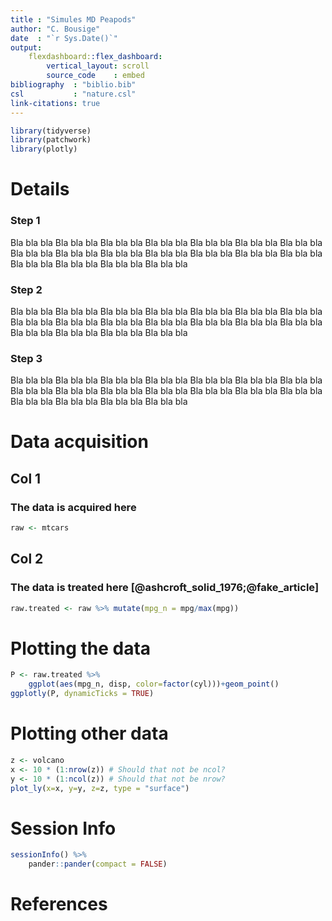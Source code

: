 ```yaml
---
title : "Simules MD Peapods"
author: "C. Bousige"
date  : "`r Sys.Date()`"
output: 
    flexdashboard::flex_dashboard:
        vertical_layout: scroll
        source_code    : embed
bibliography  : "biblio.bib"
csl           : "nature.csl"
link-citations: true
---
```


```r
library(tidyverse)
library(patchwork)
library(plotly)
```

# Details {data-icon="fa-info-circle"}

<h3>Step 1</h3>


Bla bla bla Bla bla bla Bla bla bla Bla bla bla Bla bla bla Bla bla bla 
Bla bla bla Bla bla bla Bla bla bla Bla bla bla Bla bla bla Bla bla bla 
Bla bla bla Bla bla bla Bla bla bla Bla bla bla Bla bla bla Bla bla bla 


<h3>Step 2</h3>

Bla bla bla Bla bla bla Bla bla bla Bla bla bla Bla bla bla Bla bla bla 
Bla bla bla Bla bla bla Bla bla bla Bla bla bla Bla bla bla Bla bla bla 
Bla bla bla Bla bla bla Bla bla bla Bla bla bla Bla bla bla Bla bla bla 


<h3>Step 3</h3>

Bla bla bla Bla bla bla Bla bla bla Bla bla bla Bla bla bla Bla bla bla 
Bla bla bla Bla bla bla Bla bla bla Bla bla bla Bla bla bla Bla bla bla 
Bla bla bla Bla bla bla Bla bla bla Bla bla bla Bla bla bla Bla bla bla 

# Data acquisition {data-icon="fa-chart-line"}

## Col 1

### The data is acquired here

```r
raw <- mtcars
```

## Col 2

### The data is treated here [@ashcroft_solid_1976;@fake_article]

```r
raw.treated <- raw %>% mutate(mpg_n = mpg/max(mpg))
```


# Plotting the data {data-navmenu="Plotting" data-icon="fa-chart-line"}

```r
P <- raw.treated %>% 
    ggplot(aes(mpg_n, disp, color=factor(cyl)))+geom_point()
ggplotly(P, dynamicTicks = TRUE)
```

# Plotting other data {data-navmenu="Plotting" data-icon="fa-chart-line"}

```r
z <- volcano
x <- 10 * (1:nrow(z)) # Should that not be ncol?
y <- 10 * (1:ncol(z)) # Should that not be nrow?
plot_ly(x=x, y=y, z=z, type = "surface")
```

# Session Info {data-icon="fa-info-circle"}

```r
sessionInfo() %>%
    pander::pander(compact = FALSE)
```


# References

